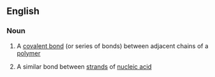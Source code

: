 ==English==

===Noun===
{{en-noun}}

#{{chemistry}} A [[covalent bond]] (or series of bonds) between adjacent chains of a [[polymer]]
#{{biochemistry}} A similar bond between [[strand]]s of [[nucleic acid]]